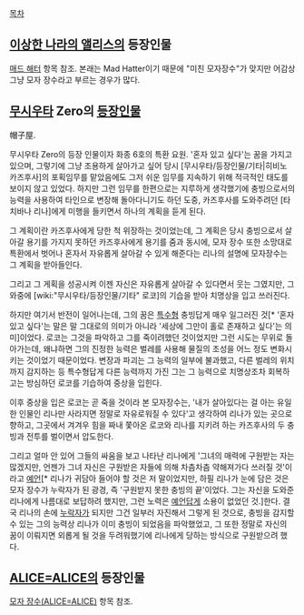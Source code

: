 [[목차]]
== [[이상한 나라의 앨리스]]의 등장인물 ==
[[매드 해터]] 항목 참조. 본래는 Mad Hatter이기 때문에 "미친 모자장수"가 맞지만 어감상 그냥 모자 장수라고 부르는 경우가 많다.

== [[무시우타]] Zero의 [[무시우타/등장인물/기타|등장인물]] ==
帽子屋.

무시우타 Zero의 등장 인물이자 화종 6호의 특환 요원. '혼자 있고 싶다'는 꿈을 가지고 있으며, 그렇기에 그냥 조용하게 살아가고 싶어 당시 [무시우타/등장인물/기타|히비노 카즈후사]의 포획임무를 맡았음에도 그저 쉬운 임무를 지속하기 위해 적극적인 태도를 보이지 않고 있었다. 하지만 그런 임무를 한편으로는 지루하게 생각했기에 충빙으로서의 능력을 사용하여 타인으로 변장해 돌아다니기도 하던 도중, 카즈후사를 도와주려던 [타치바나 리나]에게 미행을 들키면서 하나의 계획을 듣게 된다. 

그 계획이란 카즈후사에게 당한 척 위장하는 것이었는데, 그 계획은 당시 충빙으로서 살아갈 용기를 가지지 못하던 카즈후사에게 용기를 줌과 동시에, 모자 장수 또한 소망대로 특환에서 벗어나 혼자서 자유롭게 살아갈 수 있게 해준다는 리나의 설명에 모자장수는 그 계획을 받아들인다.

그리고 그 게획을 성공시켜 이젠 자신은 자유롭게 살아갈 수 있다면서 웃는 그였지만, 그 와중에 [wiki:"무시우타/등장인물/기타" 로코]의 기습을 받아 치명상을 입고 쓰러진다. 

하지만 여기서 반전이 일어나는데, 그의 꿈은 [[특수형]] 충빙답게 매우 일그러진 것[* '혼자 있고 싶다'는 말은 말 그대로의 의미가 아니라 '세상에 그만이 홀로 존재하고 싶다'는 의미]이었다. 로코는 그것을 파악하고 그를 죽이려했던 것이었지만 그런 시도는 무위로 돌아가는데, 왜냐하면 그의 진정한 능력은 벌레를 사용해 물질의 조성을 어느 정도 변화시키는 것이었기 때문이었다. 변장과 파괴는 그 능력의 일부에 불과했고, 다른 벌레의 위치까지 감지하는 등 특수형답게 다른 능력까지 가진 그는 그 능력으로 치명상조차 회복하고는 방심하던 로코를 기습하여 중상을 입힌다. 

이후 중상을 입은 로코는 곧 죽을 것이라 본 모자장수는, '내가 살아있다는 걸 아는 유일한 인물인 리나만 사라지면 정말로 자유로워질 수 있다'고 생각하여 리나가 있는 곳으로 향하고, 그곳에서 겨겨우 힘을 짜내 쫓아온 로코와 리나를 지키려 하는 카즈후사의 두 충빙과 전투를 벌이면서 압도한다. 

그리고 얼마 안 있어 그들의 싸움을 보고 나타난 리나에게 '그녀의 매력에 구원받는 자는 많겠지만, 언젠가 그녀 자신은 구원받은 자들에 의해 차츰차츰 약해져가다 쓰러질 것'이라고 [[예언]][* 리나가 귀담아 들어야 할 것은 저 말이었지만, 하필 리나가 눈에 담은 것은 모자 장수가 누락자가 된 광경, 즉 '구원받지 못한 충빙의 끝'이었다. 그는 자신을 도와준 리나에게 나름대로 보답하려 했지만, 그런 노력은 [[예언]]답게 소용이 없었던 것.]한다. 결국 리나의 손에 [[누락자]]가 되지만 그건 일부러 자진해서 그렇게 된 것으로, 충빙을 감지할 수 있는 그의 능력상 리나가 이미 충빙이 되었음을 파악했었고, 그 또한 정말로 자신의 꿈이 이뤄지면 외롭게 될 것을 두려워했기에 리나에게 당하는 방식으로 구원받으려 했다. 

== [[ALICE=ALICE]]의 등장인물 ==
[[모자 장수(ALICE=ALICE)]] 항목 참조.
